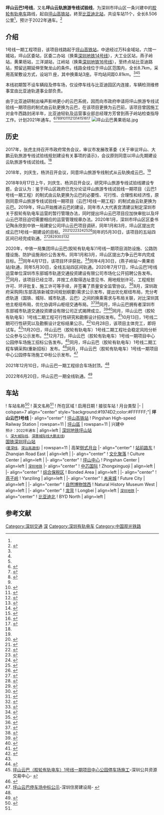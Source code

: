 {{SZ Future infrastructure}}
{{Underlinked|time=2020-07-08T13:35:36+00:00}}
{{Infobox rail line
| name= 坪山云巴1号线
| other_name= 坪山旅游专线试验线
| logo=
| logo_width=
| color= #1974D2
| image=比亚迪云巴列车.jpg
| image_width=
| image_alt=
| caption=比亚迪云巴列车
| type= 低运量轨道交通
| system= 
| status= 建设中
| locale= {{CHN}}[[广东省|广东省]][[深圳市|深圳市]][[坪山區|坪山區]]
| start= [[深圳坪山站|坪山高铁站]]
| end= [[比亚迪北站|比亚迪北]]<ref name=szpsqname />
| stations= 11
| routes= 
| daily_ridership=
| open= 预计2022年
| close=
| speed= 70km/h
| owner= 深圳市东部城市轨道交通投资建设有限公司<ref name=szpsq />
| operato =
| standard= [[胶轮有轨电车|胶轮有轨电车]]
| character= 全高架路线
| stock= [[比亚迪|比亚迪]]“云巴”胶轮有轨电车
| linelength= 8.506公里<ref name=szpsqname />
| tracklength=
| tracks= 2條
| gauge=
| min_radius= 15米
| max_grade= 80‰
| distance_between_mainlines=
| el=
| electrification=
| elevation=
| depot= 
| operator= 深圳市东部城市轨道交通投资建设有限公司<ref name=szpsq />
| website=
| map= {{深圳地鐵RDT/坪山云巴1号线}}
| map_state=}}

'''坪山云巴1号线'''，又名'''坪山云轨旅游专线试验线'''，为深圳市坪山区一条兴建中的[[胶轮有轨电车|胶轮有轨电车]]路线，起自[[深圳坪山站|坪山高铁站]]，終至[[比亚迪北站|比亚迪北站]]，共设车站11个，全长8.506公里<ref name=szpsqname />，预计于2022年通车。<ref name="pingshan">{{cite web|url=https://wxd.sznews.com/BaiDuBaiJia/20211210/content_676187.html|title=一期工程综合车场封顶 全线土建施工基本完工 坪山云巴1号线有望明年通车|publisher=深圳新闻网|archive-url=https://web.archive.org/web/20220328224352/https://wxd.sznews.com/BaiDuBaiJia/20211210/content_676187.html|archive-date=2022-03-28|dead-url=no|access-date=2021-12-14}}</ref>

==介绍==
1号线一期工程项目，该项目线路起于[[坪山站|坪山高铁站]]，中途经过万科金域站，六馆一城站，坪山区委站，区委二办站（换乘[[深圳地铁14号线|深圳地铁14号线]]），大工业区站，燕子岭站，黄果坜站，三洋湖站，江岭站（换乘[[深圳地铁16号线|深圳地铁16号线]]），至终点站比亚迪路站，预留远期延伸至聚龙山的条件。线路全线位于坪山区范围内，全长8.7km，采用高架敷设方式，设站11 座，其中换乘站3座。平均站间距0.81km。<ref name="huanping"/><ref name="pingyun"/><ref name="pinglv"/>

本线初期暂不设车辆段及停车场，仅设停车线与比亚迪园区内连接，车辆检测维修事宜由比亚迪轨道事业部负责。

由于比亚迪研制出噪声影响更小的云巴系统，因而向市政府申请将坪山旅游专线试验线一期项目的制式由云轨更换为云巴，在该项目更换为云巴前，该项目曾因施工对金牛西路封闭半年，比亚迪轻轨及运营事业部总经理方芳曾到燕子岭站检查指导工作。计划2021年通车。<ref>{{cite web|archive-url=https://web.archive.org/web/20201211124030/https://mp.weixin.qq.com/s/NGN8JwltNZ4VGiGhAz6-0A|url=https://mp.weixin.qq.com/s/NGN8JwltNZ4VGiGhAz6-0A|publisher=坪山发布|title=@坪山er，区长做客“民心桥”！聊的都是你关心的~|archive-date=2020-12-11|accessdate=2020-12-11|dead-url=no}}</ref><ref name="pingyun">{{cite web|url=http://sz.people.com.cn/big5/n2/2020/0616/c202846-34090384.html|title=深圳坪山云轨来了|publisher=人民网|date=2020-06-16|accessdate=2020-10-28|archive-date=2020-10-31|archive-url=https://web.archive.org/web/20201031014427/http://sz.people.com.cn/big5/n2/2020/0616/c202846-34090384.html|dead-url=no}}</ref><ref name="pinglv">{{cite web|url=http://www.dutenews.com/pingshan/p/596211.html|title=坪山云轨来了|publisher=读特新闻|accessdate=2020-10-28|archive-date=2020-10-31|archive-url=https://web.archive.org/web/20201031051734/http://www.dutenews.com/pingshan/p/596211.html|dead-url=no}}</ref><ref name="huanping"/><ref>{{cite web|url=http://sztqb.sznews.com/MB/content/202006/16/content_874229.html|title=坪山云轨来了|publisher=深圳新闻网|date=2020-06-16|accessdate=2020-10-28|archive-date=2020-10-31|archive-url=https://web.archive.org/web/20201031025718/http://sztqb.sznews.com/MB/content/202006/16/content_874229.html|dead-url=no}}</ref><ref name="shiche">{{cite web|url=http://sztqb.sznews.com/MB/layout/202010/28/node_A06.html|title=坪山云轨即将试车|publisher=深圳特区报|date=2020-10-28|accessdate=2020-10-28|archive-date=2020-10-31|archive-url=https://web.archive.org/web/20201031013809/http://sztqb.sznews.com/MB/layout/202010/28/node_A06.html|dead-url=no}}</ref><ref>{{cite web|url=http://sz.people.com.cn/n2/2020/1028/c202846-34378005.html|title=深圳坪山云轨即将试车|publisher=人民网|date=2020-10-28|accessdate=2020-10-28|archive-date=2020-10-31|archive-url=https://web.archive.org/web/20201031030712/http://sz.people.com.cn/n2/2020/1028/c202846-34378005.html|dead-url=no}}</ref><ref>{{cite web|title=坪山云轨即将试车|publisher=光明网|url=https://m.gmw.cn/2020-10/28/content_1301730350.htm|date=2020-10-28|accessdate=2020-10-28|archive-date=2020-10-31|archive-url=https://web.archive.org/web/20201031083014/https://m.gmw.cn/2020-10/28/content_1301730350.htm|dead-url=no}}</ref><ref>{{cite web|url=http://www.sz.gov.cn/cn/xxgk/zfxxgj/tpxw/content/post_8207385.html|title=深圳坪山云轨即将试车|date=2020-10-28|publisher=深圳政府在线|accessdate=2020-10-28|archive-date=2020-11-29|archive-url=https://web.archive.org/web/20201129074847/http://www.sz.gov.cn/cn/xxgk/zfxxgj/tpxw/content/post_8207385.html|dead-url=no}}</ref><ref>{{cite web|title=深圳坪山云轨主体工程基本完成 即将进入试车阶段|publisher=深圳新闻网|date=2020-10-28|url=http://sznews.tetimes.com/society/20201028/35315.html|accessdate=2020-10-28|archive-date=2020-10-30|archive-url=https://web.archive.org/web/20201030235947/http://sznews.tetimes.com/society/20201028/35315.html|dead-url=yes}}</ref><ref>{{cite web|url=http://www.crfeb.com.cn/1j/_43/1545180/index.html|title=比亚迪轻轨项目及运营事业部总经理方芳到建安公司深圳云轨项目部检查指导工作|publisher=中铁一局|date=2020-10-28}}</ref><ref>{{cite web|url=http://ipingshan.sznews.com/content/2017-11/30/content_17884662.htm|title=因坪山云轨实验线一期施工需要 金牛西路封闭半年|publisher=坪山新闻网|date=2020-10-28|accessdate=2020-10-28|archive-date=2020-11-01|archive-url=https://web.archive.org/web/20201101224757/http://ipingshan.sznews.com/content/2017-11/30/content_17884662.htm|dead-url=no}}</ref>
[[File:坪山云巴黄果坜站.jpg|thumb]]
==历史==
2017年，张虎主持召开市政府常务会议，审议市发展改革委《关于审议坪山、大鹏云轨旅游专线试验线规划建设有关事项的请示》，会议原则同意以坪山先期建设云轨旅游专线试验线。<ref name="huanping"/>

2018年，刘庆生，杨洪召开会议，同意坪山旅游专线制式从云轨换成云巴。<ref name="huanping"/>

2018年9月17日上午，刘庆生、杨洪召开会议，研究坪山旅游专线试验线建设专题，会议认为：鉴于坪山区政府已充分论证坪山旅游专线试验线一期项目（云巴1号线一期工程）的制式由云轨更换为云巴的必要性、可行性、合理性和经济性，原则同意坪山旅游专线试验线一期项目（云巴1号线一期工程）的制式由云轨更换为云巴。2019年，坪山开始推进云巴的建设，同年市人大代表宫清建议制定深圳市关于胶轮有轨电车运营的暂行管理办法，同时提出坪山云巴项目应加快审批以及坪山云巴项目迫切需要相应的运营管理规章办法。2020年1月，深圳市坪山区区委书记陶永欣到中铁一局建安公司坪山云巴项目调研，同年1月和3月，坪山区提出完成云巴1号线一期建设的目标。<ref>{{cite web|archive-url=http://www.freezepage.com/1594209730OOBAZZIPVL|title=胸怀“两个大局”谱写创新坪山建设新篇章 持续发力巩固夯实高质量可持续发展“四梁八柱”|publisher=深圳特区报|url=http://sztqb.sznews.com/PC/content/201901/07/content_545344.html|archive-date=2020-07-08|accessdate=2020-07-08|dead-url=no}}</ref><ref>{{cite web|url=http://www.sznews.com/news/content/2019-03/03/content_21444238.htm|title=能开进小区的轨道巴士！“云巴”将在龙岗大布吉片区试水|publisher=深圳特区报|archive-url=http://www.freezepage.com/1594210250ZOZDPONFBI|archive-date=2020-07-08|accessdate=2020-07-08|dead-url=no}}</ref><ref>{{cite web|url=http://www.sz-qb.com/pc/content/202001/06/content_29465.html|title=改革开放再出发 抢抓机遇争示范 以“创新坪山”作答“双区驱动”|publisher=深圳侨报|archive-url=https://web.archive.org/web/20200708115019/http://www.sz-qb.com/pc/content/202001/06/content_29465.html|archive-date=2020-07-08|accessdate=2020-07-08|dead-url=no}}</ref><ref>{{cite web|url=http://epaper.oeeee.com/epaper/H/html/2019-12/05/content_51835.htm|title=宝安空港、坪山云巴 项目应加快审批|publisher=南方都市报|archive-url=https://web.archive.org/web/20200708113411/http://epaper.oeeee.com/epaper/H/html/2019-12/05/content_51835.htm|archive-date=2020-07-08|accessdate=2020-07-08|dead-url=no}}</ref><ref name="huanping">{{cite web|url=http://meeb.sz.gov.cn/attachment/0/498/498791/7134850.pdf|publisher=深圳生态环境局坪山分局|title=坪山云巴环评|archive-url=http://www.freezepage.com/1593938594CIWUXURZVA|archive-date=2020-07-05|accessdate=2020-07-05|dead-url=yes}}</ref><ref>{{cite web|url=http://www.sz-qb.com/pc/content/202003/27/content_31249.html|publisher=深圳侨报|title=“创新坪山”加速劲跑|archive-url=http://www.freezepage.com/1594209439KDFABWFNTT|archive-date=2020-07-08|accessdate=2020-07-08|dead-url=no}}</ref><ref>{{cite web|url=http://sztqb.sznews.com/PC/content/202001/06/content_802261.html|title=胸怀“两个大局”谱写创新坪山建设新篇章 持续发力巩固夯实高质量可持续发展“四梁八柱”|publisher=深圳特区报|archive-url=http://www.freezepage.com/1594214506FANCRUBQBN|archive-date=2020-07-08|accessdate=2020-07-08|dead-url=no}}</ref>同年的5月30日，该项目的五站四区间已经完成轨通。<ref name="biaoyang">{{cite web|url=https://mp.weixin.qq.com/s/Aa4JuO-WuWMZ8PGFSPwqVA|publisher=中铁一局建安公司|title=中铁一局建安公司深圳坪山云巴项目收到业主表扬信|archive-date=2020-07-05|archive-url=https://web.archive.org/web/20200705091938/https://mp.weixin.qq.com/s/Aa4JuO-WuWMZ8PGFSPwqVA|accessdate=2020-07-05|dead-url=no}}</ref><ref>{{Cite web|title=探营比亚迪的大本营坪山，重点考察了一下云巴的现状|url=http://app.myzaker.com/news/article.php?pk=5cda049d77ac645017671ae2|work=app.myzaker.com|archive-date=2020-07-08|archive-url=https://web.archive.org/web/20200708125318/http://app.myzaker.com/news/article.php?pk=5cda049d77ac645017671ae2|accessdate=2020-07-08|dead-url=no}}</ref><ref>{{cite web|url=http://www.shrail.cn/article/190573.html|title=目标_中铁一局建安公司深圳坪山云巴项目收到业主表扬信|publisher=上海铁路新闻网|archive-date=2020-07-08|archive-url=http://www.freezepage.com/1594213411XBVHGIYXHH|accessdate=2020-07-08|dead-url=yes}}</ref><ref>{{cite web|title=深圳市坪山区区委书记陶永欣到中铁一局建安公司坪山云巴项目调研|url=http://www.ztyjjt.cn/article/144555.html|publisher=中铁一局新闻网|archive-date=2020-07-08|archive-url=http://www.freezepage.com/1594213585YHFTIFLIXZ|accessdate=2020-07-08|dead-url=yes}}</ref><ref>{{cite web|url=http://www.shrail.cn/article/170653.html|title=山区_深圳市坪山区区委书记陶永欣到中铁一局建安公司坪山云巴项目调研|publisher=上海铁路新闻网|archive-date=2020-07-08|archive-url=http://www.freezepage.com/1594213825QYOULVCFVV|accessdate=2020-07-08|dead-url=yes}}</ref><ref>{{cite web|archive-url=http://www.freezepage.com/1594213905WFDRZVMUYB|url=https://yjh0039.gongchang.com/news/itemid-5608704.shtml|title=打造党建“新引擎” 助力生产“加速度”——中铁一局建安公司坪山云巴项目党建工作侧记|publisher=山西万泽锦达机械制造有限公司|archive-date=2020-07-08|accessdate=2020-07-08|dead-url=no}}</ref>

2020年，中铁一局集团坪山云巴(胶轮有轨电车)1号线一期项目消防设施、公路防撞设施、防护设施询价公告发布。同年1月和3月，坪山区提出力争云巴年内完成目标。<ref>{{cite web|archive-url=http://www.freezepage.com/1593939816XZZGHPDGUP|publisher=采招网|title=中铁一局集团坪山云巴（胶轮有轨电车）1号线一期项目消防设施、公路防撞设施、防护设施询价|url=https://www.bidcenter.com.cn/news-93057315-5.html|archive-date=2020-07-05|accessdate=2020-07-05|dead-url=no}}</ref>同年4月17日，该项目环评获批。<ref>{{cite web|url=http://meeb.sz.gov.cn/attachment/0/508/508639/7253624.pdf|publisher=深圳市生态环境局坪山管理局|title=坪山云巴环评批复|archive-url=http://www.freezepage.com/1593940149XCCJYKVNDJ|archive-date=2020-07-05|accessdate=2020-07-05|dead-url=yes}}</ref>同年4月30日，(燕子岭站～黄果坜站)轨通，同年5月30日，全线五站四区间轨通。2020年7月17日，坪山云巴1号线运营单位深圳市东部城市轨道交通投资建设有限公司市场化公开招聘公告发布。<ref name=szpsq>{{cite web|url=http://www.szpsq.gov.cn/xxgk/rsxx/qtxgxx/content/post_7897676.html|title=深圳市东部城市轨道交通投资建设有限公司市场化公开招聘公告|publisher=坪山区政府|archive-url=http://www.freezepage.com/1595756229OLDEIDCXEN|archive-date=2020-07-26|accessdate=2020-07-26|dead-url=no}}</ref>同月，该项目已经立项，并按工点取得选址意见书、用地规划许可、工程规划许可、环评批复、施工许可等手续，并签署了质量安全监管协议。<ref>{{cite web|url=http://liuyan.people.com.cn/threads/content?tid=7873636|title=坪山云巴|date=2020-07-30|publisher=人民网}}</ref>8月，深圳政府采购网(东部高铁新城空间规划纲要)需求公示发布，提出优化枢纽布局，充分考虑轨道（国铁、城际、城市轨道、云巴）之间的换乘需求与布局关联，对比深圳其他主枢纽布局，优化协调坪山枢纽交通布局。<ref>{{cite web|archive-url=http://w01.freezepage.com/a/15972/95587DTONMJPBKC/0|url=http://www.szzfcg.cn/viewer.do?id=579289580|title=(东部高铁新城空间规划纲要)需求公示|publisher=深圳政府采购网|archive-date=2020-08-13}}</ref><ref>{{cite web|url=http://www.qianlima.com/zb/detail/20200806_189697558.html|publisher=千里马|title=(东部高铁新城空间规划纲要)需求公示|date=2020-08-06}}</ref>同月，坪山云巴拥有者深圳市东部城市轨道交通投资建设有限公司正式揭牌成立。<ref>{{cite web|url=http://szsb.sznews.com/PC/content/202008/16/content_904710.html|publisher=深圳商报|title=东部城轨公司正式运营|date=2020-08-16}}</ref><ref>{{cite web|url=https://mp.weixin.qq.com/s/KpErlZOHlO1qD8BUidi_zw|title=东部城轨公司正式运营|date=2020-08-16|publisher=RT轨道交通}}</ref>同月，坪山云巴（胶轮有轨电车）1号线二期工程可行性研究和勘察设计招标发布。<ref>{{cite web|url=https://mp.weixin.qq.com/s/60PO50Mb1SKkTPM1zRpyeg|title=【项目招标】坪山云巴（胶轮有轨电车）设计招标！|publisher=深圳市建设工程交易服务中心|date=2020-09-21}}</ref>10月13日，1号线二期可行性研究以及勘察设计定标结果公示。<ref>{{cite web|archive-url=http://w01.freezepage.com/a/16026/47490CHDWBLPRVP/0|publisher=深圳住建局|archive-date=2020-10-13|url=https://www.szjsjy.com.cn:8001/jyw/jyw/dbResult_View.do?bdGuid=2c9e8ac27433413701748a6d45fd6c8b&ggGuid=2c9e8ac2749a76af01749abeaf7300bc&dbJieGuoGuid=f09fafb5-e96f-4a65-9b7c-932cff3afa52|title=定标结果公示}}</ref>10月28日，该项目主体完工，即将试车。<ref name="shiche"/>11月20日，坪山云巴（胶轮有轨电车）1号线二期工程社会稳定风险分析公众参与公示发布。<ref>{{cite web|url=https://www.cec-cn.com.cn/tabid/64/InfoID/1767/frtid/65/Default.aspx|title=坪山云巴社会稳定风险分析公众参与公示|archive-url=http://www.freezepage.com/1605846469NEDLOTDVMP|publisher=中国铁设|archive-date=2020-11-20|accessdate=2020-11-20|dead-url=no}}</ref>12月7日，坪山云巴（胶轮有轨电车）1号线一期项目中心公园停车场施工招标公告发布。<ref>[http://ggzy.sz.gov.cn/ydmh/jyxx/jsgc_165077/jsgz_zbgg/content/post_8325768.html 坪山云巴（胶轮有轨电车）1号线一期项目中心公园停车场施工]-深圳公共资源交易中心- {{Webarchive|url=http://www.freezepage.com/1607493018BYVNZRMUEB |date=2020-12-09 }}</ref>同月，坪山云巴（胶轮有轨电车）1号线二期工程车辆采购(重新招标）发布。<ref>{{cite web|url=http://www.qianlima.com/zb/detail/20201218_206883390.html|title=坪山云巴（胶轮有轨电车）1号线二期工程车辆采购(重新招标）|publisher=千里马|archive-date=2020-12-22|archive-url=http://www.freezepage.com/1608623944JQBUJPMBQI|dead-url=no|accessdate=2020-12-22}}</ref>同月，坪山云巴（胶轮有轨电车）1号线一期项目中心公园停车场施工中标公示发布。<ref>[https://www.szjsjy.com.cn:8001/jyw/jyw/zbgs_View.do?Guid=8b69c336-d57d-401e-a907-d8f7ee159991 坪山云巴停车场中标公示]-深圳住房建设局- {{Webarchive|url=http://www.freezepage.com/1608772938CFNVAYCPDQ |date=2020-12-24 }}</ref>

2021年12月10日，坪山云巴一期工程综合车场封顶。<ref name="pingshan"/>

2022年6月20日，坪山云巴一期全线轨通。<ref>{{cite web|url=https://m.weibo.cn/detail/4782925667371077|title=坪山云巴1号线全线轨通|archive-url=http://www.freezepage.com/1655883787SYKRQSJVEL|archive-date=2022-06-22|dead-url=no|publisher=坪山发布}}</ref>

==车站==
{{Start box}}
! 车站名称<ref name=szpsqname>{{cite web|url=http://www.szpsq.gov.cn/attachment/0/799/799398/8901144.docx|title=附件：坪山云巴（胶轮有轨电车）1号线一期项目车站命名方案.docx|access-date=2021-12-12|archive-date=2021-12-12|archive-url=https://web.archive.org/web/20211212135929/http://www.szpsq.gov.cn/attachment/0/799/799398/8901144.docx}}</ref>
! 英文名称<ref name=szpsqname />
! 所在区域
! 启用日期
! 接驳车站
! 月台类型
|-
| colspan=7 align="center" style="background:#1974D2;color:#FFFFFF;"| '''坪山云巴1号线'''
|- align="center"
! [[深圳坪山站|坪山高铁站]]
! Pingshan High-speed<br/ >Railway Station
| rowspan=11 | [[坪山區|坪山區]]
| rowspan=11 | 兴建中<br /><small>预计：2022年通车</small>
| align=left | [[深圳地铁|深圳地铁]][[深圳坪山站|坪山站]]<br /><small>({{深圳地铁|16|c}}、[[深大城际铁路|深大城际线]]、[[深惠城际铁路|深惠城际线大鹏支线]])</small><br />{{rint|cn|rail}} [[中国国家铁路集团|国铁]][[深圳坪山站|深圳坪山站]]<br /><small> ([[厦深铁路|厦深线]]、[[深汕高速铁路|深汕高速线]])</small>
| rowspan=11 | 高架[[侧式月台|侧式月台]]
|- align="center"
! [[站前路东站|站前路东]]
! Zhanqian Road East
| align=left | 
|- align="center"
! [[文化聚落站|文化聚落]]
! Culture Center
| align=left | 
|- align="center"
! [[坪山中心站|坪山中心]]
! Pingshan Center
| align=left |  <small>[[深圳地铁|深圳地铁]]{{深圳地铁|14|c}}</small>
|- align="center"
! [[中芯国际站|中芯国际]]
! Zhongxinguoji
| align=left |
|- align="center"
! [[综合保税区站_(深圳)|综合保税区]]
! Bonded Area
| align=left | 
|- align="center"
! [[燕子岭站|燕子岭]]
! Yanziling
| align=left | 
|- align="center"
! [[未来城站|未来城]]
! Future City
| align=left | 
|- align="center"
! [[自然博物馆西站|自然博物馆西]]
! Natural History Museum West
| align=left | 
|- align="center"
! [[龙背站|龙背]]
! Longbei
| align=left | <small>[[深圳地铁|深圳地铁]]{{深圳地铁|16|c}}</small>
|- align="center"
! [[比亚迪北站|比亚迪北]]
! BYD North
| align=left | 
{{end box}}

==参考文献==
{{Reflist|2}}
{{坪山云巴1号线|Nocat}}
{{深圳轨道交通}}
{{中华人民共和国有轨电车和轻轨}}
{{珠三角交通}}

[[Category:深圳交通|Category:深圳交通]]
[[Category:中国有轨电车|深]]
[[Category:深圳有轨电车|Category:深圳有轨电车]]
[[Category:中国观光铁路|Category:中国观光铁路]]